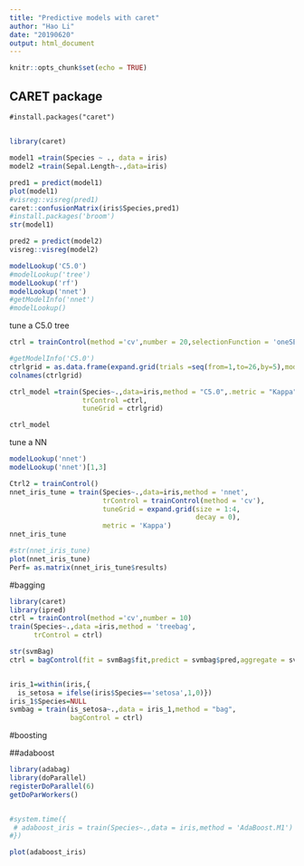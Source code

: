 ---
title: "Predictive models with caret"
author: "Hao Li"
date: "20190620"
output: html_document
---

```{r setup, include=FALSE}
knitr::opts_chunk$set(echo = TRUE)
```

## CARET package

```
#install.packages("caret")
```

##

```{r}
library(caret)

```


```{r}
model1 =train(Species ~ ., data = iris)
model2 =train(Sepal.Length~.,data=iris)
```

```{r}

pred1 = predict(model1)
plot(model1)
#visreg::visreg(pred1)
caret::confusionMatrix(iris$Species,pred1)
#install.packages('broom')
str(model1)

```



```{r}
pred2 = predict(model2)
visreg::visreg(model2)
```

```{r}
modelLookup('C5.0')
#modelLookup('tree')
modelLookup('rf')
modelLookup('nnet')
#getModelInfo('nnet')
#modelLookup()
```


tune a C5.0 tree

```{r trainControl}
ctrl = trainControl(method ='cv',number = 20,selectionFunction = 'oneSE')

#getModelInfo('C5.0')
ctrlgrid = as.data.frame(expand.grid(trials =seq(from=1,to=26,by=5),model ='tree',winnow=FALSE))
colnames(ctrlgrid)

ctrl_model =train(Species~.,data=iris,method = "C5.0",.metric = "Kappa",
                  trControl =ctrl,
                  tuneGrid = ctrlgrid)

ctrl_model

```


tune a NN

```{r}
modelLookup('nnet')
modelLookup('nnet')[1,3]
```

```{r}
Ctrl2 = trainControl()
nnet_iris_tune = train(Species~.,data=iris,method = 'nnet',
                       trControl = trainControl(method = 'cv'),
                       tuneGrid = expand.grid(size = 1:4,
                                              decay = 0),
                       metric = 'Kappa')
nnet_iris_tune

#str(nnet_iris_tune)
plot(nnet_iris_tune)
Perf= as.matrix(nnet_iris_tune$results)
```


#bagging

```{r}

library(caret)
library(ipred)
ctrl = trainControl(method ='cv',number = 10)
train(Species~.,data =iris,method = 'treebag',
      trControl = ctrl)

```


```{r baggedSVM}
str(svmBag)
ctrl = bagControl(fit = svmBag$fit,predict = svmbag$pred,aggregate = svmBag$aggregate)


iris_1=within(iris,{
  is_setosa = ifelse(iris$Species=='setosa',1,0)})
iris_1$Species=NULL
svmbag = train(is_setosa~.,data = iris_1,method = "bag",
               bagControl = ctrl)


```


#boosting

##adaboost

```{r}
library(adabag)
library(doParallel)
registerDoParallel(6)
getDoParWorkers()


#system.time({
 # adaboost_iris = train(Species~.,data = iris,method = 'AdaBoost.M1')
#})

plot(adaboost_iris)

```